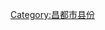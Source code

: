 {{Catnav|頁面分類|...|中国县份|中国各省县份|西藏县份|昌都地区县份}}
{{Catnav|頁面分類|...|中国各省行政区划|西藏行政区划|西藏地市|昌都地区|昌都地区县份}}
{{catmore|类乌齐县|西藏自治区类乌齐县}}

[[Category:昌都市县份|Category:昌都市县份]]